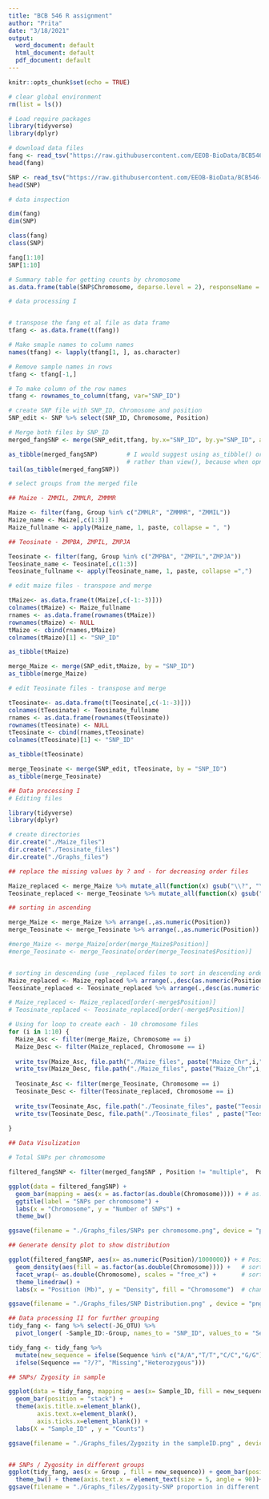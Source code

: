 ```yaml
---
title: "BCB 546 R assignment"
author: "Prita"
date: "3/18/2021"
output:
  word_document: default
  html_document: default
  pdf_document: default
---
```


```r
knitr::opts_chunk$set(echo = TRUE)
```

```r
# clear global environment
rm(list = ls())

# Load require packages
library(tidyverse)
library(dplyr)


```

```r
# download data files
fang <- read_tsv("https://raw.githubusercontent.com/EEOB-BioData/BCB546-Spring2021/main/assignments/UNIX_Assignment/fang_et_al_genotypes.txt")
head(fang)

SNP <- read_tsv("https://raw.githubusercontent.com/EEOB-BioData/BCB546-Spring2021/main/assignments/UNIX_Assignment/snp_position.txt")
head(SNP)

```

```r
# data inspection

dim(fang)
dim(SNP)

class(fang)
class(SNP)

fang[1:10]
SNP[1:10]

# Summary table for getting counts by chromosome
as.data.frame(table(SNP$Chromosome, deparse.level = 2), responseName = 'Counts')

```

```r
# data processing I


# transpose the fang et al file as data frame 
tfang <- as.data.frame(t(fang))

# Make smaple names to column names
names(tfang) <- lapply(tfang[1, ], as.character)

# Remove sample names in rows
tfang <- tfang[-1,]

# To make column of the row names
tfang <- rownames_to_column(tfang, var="SNP_ID")

# create SNP file with SNP_ID, Chromosome and position
SNP_edit <- SNP %>% select(SNP_ID, Chromosome, Position)

# Merge both files by SNP_ID
merged_fangSNP <- merge(SNP_edit,tfang, by.x="SNP_ID", by.y="SNP_ID", all = TRUE)

as_tibble(merged_fangSNP)        # I would suggest using as_tibble() or head()[range_of_columns] to visualize some of the data
                                 # rather than view(), because when opneinig large files, view() can crash the R session
tail(as_tibble(merged_fangSNP))  

# select groups from the merged file

## Maize - ZMMIL, ZMMLR, ZMMMR

Maize <- filter(fang, Group %in% c("ZMMLR", "ZMMMR", "ZMMIL"))
Maize_name <- Maize[,c(1:3)]
Maize_fullname <- apply(Maize_name, 1, paste, collapse = ", ") 

## Teosinate - ZMPBA, ZMPIL, ZMPJA

Teosinate <- filter(fang, Group %in% c("ZMPBA", "ZMPIL","ZMPJA"))
Teosinate_name <- Teosinate[,c(1:3)]
Teosinate_fullname <- apply(Teosinate_name, 1, paste, collapse =",")

# edit maize files - transpose and merge

tMaize<- as.data.frame(t(Maize[,c(-1:-3)]))
colnames(tMaize) <- Maize_fullname
rnames <- as.data.frame(rownames(tMaize))
rownames(tMaize) <- NULL
tMaize <- cbind(rnames,tMaize)
colnames(tMaize)[1] <- "SNP_ID"

as_tibble(tMaize)

merge_Maize <- merge(SNP_edit,tMaize, by = "SNP_ID")
as_tibble(merge_Maize)

# edit Teosinate files - transpose and merge

tTeosinate<- as.data.frame(t(Teosinate[,c(-1:-3)]))
colnames(tTeosinate) <- Teosinate_fullname
rnames <- as.data.frame(rownames(tTeosinate))
rownames(tTeosinate) <- NULL
tTeosinate <- cbind(rnames,tTeosinate)
colnames(tTeosinate)[1] <- "SNP_ID"

as_tibble(tTeosinate)

merge_Teosinate <- merge(SNP_edit, tTeosinate, by = "SNP_ID")
as_tibble(merge_Teosinate)

```

```r

## Data processing I
# Editing files 

library(tidyverse)
library(dplyr)

# create directories
dir.create("./Maize_files")
dir.create("./Teosinate_files")
dir.create("./Graphs_files")

## replace the missing values by ? and - for decreasing order files

Maize_replaced <- merge_Maize %>% mutate_all(function(x) gsub("\\?", "\\-",x))
Teosinate_replaced <- merge_Teosinate %>% mutate_all(function(x) gsub("\\?", "\\-",x))

## sorting in ascending 

merge_Maize <- merge_Maize %>% arrange(.,as.numeric(Position))
merge_Teosinate <- merge_Teosinate %>% arrange(.,as.numeric(Position))

#merge_Maize <- merge_Maize[order(merge_Maize$Position)]
#merge_Teosinate <- merge_Teosinate[order(merge_Teosinate$Position)]


# sorting in descending (use _replaced files to sort in descending order)
Maize_replaced <- Maize_replaced %>% arrange(.,desc(as.numeric(Position)))
Teosinate_replaced <- Teosinate_replaced %>% arrange(.,desc(as.numeric(Position)))

# Maize_replaced <- Maize_replaced[order(-merge$Position)]
# Teosinate_replaced <- Teosinate_replaced[order(-merge$Position)]


```


```r

# Using for loop to create each - 10 chromosome files
for (i in 1:10) {
  Maize_Asc <- filter(merge_Maize, Chromosome == i)
  Maize_Desc <- filter(Maize_replaced, Chromosome == i)
  
  write_tsv(Maize_Asc, file.path("./Maize_files", paste("Maize_Chr",i,"increasing.txt", sep = "_")))
  write_tsv(Maize_Desc, file.path("./Maize_files", paste("Maize_Chr",i, "decreasing.txt", sep = "_")))
  
  Teosinate_Asc <- filter(merge_Teosinate, Chromosome == i)
  Teosinate_Desc <- filter(Teosinate_replaced, Chromosome == i)
  
  write_tsv(Teosinate_Asc, file.path("./Teosinate_files", paste("Teosinate_Chr",i,"increasing.txt" , sep = "_")))
  write_tsv(Teosinate_Desc, file.path("./Teosinate_files" , paste("Teosinate_Chr",i, "decreasing.txt", sep = "_")))
  
}

```

```r
## Data Visulization

# Total SNPs per chromosome

filtered_fangSNP <- filter(merged_fangSNP , Position != "multiple",  Position != "unknown")

ggplot(data = filtered_fangSNP) +
  geom_bar(mapping = aes(x = as.factor(as.double(Chromosome)))) + # as.double sorts chr from 1:10; as.factor transform each chr into a factor 
  ggtitle(label = "SNPs per chromosome") +
  labs(x = "Chromosome", y = "Number of SNPs") +
  theme_bw()

ggsave(filename = "./Graphs_files/SNPs per chromosome.png", device = "png")

## Generate density plot to show distribution

ggplot(filtered_fangSNP, aes(x= as.numeric(Position)/1000000)) + # Position in megabases instead of bp
  geom_density(aes(fill = as.factor(as.double(Chromosome)))) +   # sort Labels for Chr on the right side panel from 1:10
  facet_wrap(~ as.double(Chromosome), scales = "free_x") +       # sort 10 plots from 1 to 10, scales = "free_x" allows plotting each chromosome from their own beggining to their own end (instead of from 0 to max(filtered_fangSNP$Position))
  theme_linedraw() +
  labs(x = "Position (Mb)", y = "Density", fill = "Chromosome")  # change label for the legend on the right side

ggsave(filename = "./Graphs_files/SNP Distribution.png" , device = "png")

```

```r

## Data processing II for further grouping
tidy_fang <- fang %>% select(-JG_OTU) %>% 
  pivot_longer( -Sample_ID:-Group, names_to = "SNP_ID", values_to = "Sequence")

tidy_fang <- tidy_fang %>% 
  mutate(new_sequence = ifelse(Sequence %in% c("A/A","T/T","C/C","G/G"), "Homozygous", 
  ifelse(Sequence == "?/?", "Missing","Heterozygous")))

## SNPs/ Zygosity in sample

ggplot(data = tidy_fang, mapping = aes(x= Sample_ID, fill = new_sequence)) + 
  geom_bar(position = "stack") + 
  theme(axis.title.x=element_blank(),
        axis.text.x=element_blank(),
        axis.ticks.x=element_blank()) + 
  labs(X = "Sample_ID" , y = "Counts")

ggsave(filename = "./Graphs_files/Zygozity in the sampleID.png" , device = "png")


## SNPs / Zygosity in different groups
ggplot(tidy_fang, aes(x = Group , fill = new_sequence)) + geom_bar(position = "fill") + 
  theme_bw() + theme(axis.text.x = element_text(size = 5, angle = 90))+ labs(y = "Proportion")
ggsave(filename = "./Graphs_files/Zygosity-SNP proportion in different groups.png" , device = "png" )


```